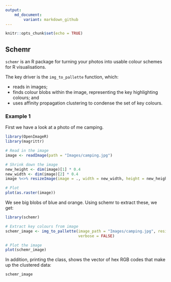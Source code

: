 ```yaml
---
output: 
    md_document:
        variant: markdown_github
---
```


```r
knitr::opts_chunk$set(echo = TRUE)
```

## Schemr

`schemr` is an R package for turning your photos into usable colour schemes for R visualisations.

The key driver is the `img_to_pallette` function, which:

- reads in images; 
- finds colour blobs within the image, representing the key highlighting colours; and
- uses affinity propagation clustering to condense the set of key colours.

### Example 1

First we have a look at a photo of me camping.
```r
library(OpenImageR)
library(magrittr)

# Read in the image
image <- readImage(path = "Images/camping.jpg")

# Shrink down the image
new_height <- dim(image)[1] * 0.4
new_width <- dim(image)[2] * 0.4
image %<>% resizeImage(image = ., width = new_width, height = new_height)

# Plot
plot(as.raster(image))

```

We see big blobs of blue and orange. Using schemr to extract these, we get:
```r
library(schemr)

# Extract key colours from image
schemr_image <- img_to_pallette(image_path = "Images/camping.jpg", resize_factor = 0.4,
                                verbose = FALSE)

# Plot the image
plot(schemr_image)

```

In addition, printing the class, shows the vector of hex RGB codes that make up the clustered data:

```r
schemr_image
```

